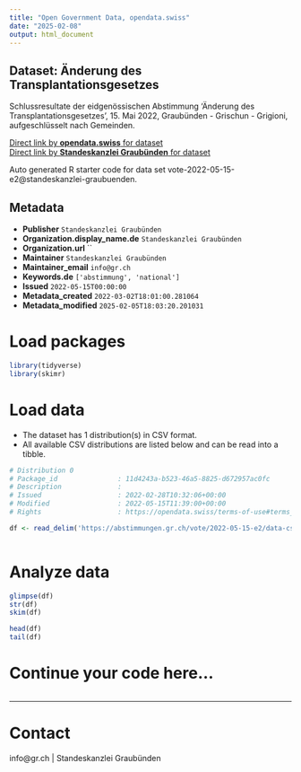 ```yaml
---
title: "Open Government Data, opendata.swiss"
date: "2025-02-08"
output: html_document
---
```


## Dataset: Änderung des Transplantationsgesetzes

Schlussresultate der eidgenössischen Abstimmung 'Änderung des Transplantationsgesetzes', 15. Mai 2022, Graubünden - Grischun - Grigioni, aufgeschlüsselt nach Gemeinden.

[Direct link by **opendata.swiss** for dataset](https://opendata.swiss/de/dataset/anderung-des-transplantationsgesetzes)<br>
[Direct link by **Standeskanzlei Graubünden** for dataset](https://abstimmungen.gr.ch/vote/2022-05-15-e2/data)

Auto generated R starter code for data set vote-2022-05-15-e2@standeskanzlei-graubuenden.

## Metadata

- **Publisher** `Standeskanzlei Graubünden`
- **Organization.display_name.de** `Standeskanzlei Graubünden`
- **Organization.url** ``
- **Maintainer** `Standeskanzlei Graubünden`
- **Maintainer_email** `info@gr.ch`
- **Keywords.de** `['abstimmung', 'national']`
- **Issued** `2022-05-15T00:00:00`
- **Metadata_created** `2022-03-02T18:01:00.281064`
- **Metadata_modified** `2025-02-05T18:03:20.201031`


# Load packages

```r

library(tidyverse)
library(skimr)

```

# Load data

-   The dataset has 1 distribution(s) in CSV format.
-   All available CSV distributions are listed below and can be read into a tibble.

```r

# Distribution 0
# Package_id               : 11d4243a-b523-46a5-8825-d672957ac0fc
# Description              : 
# Issued                   : 2022-02-28T10:32:06+00:00
# Modified                 : 2022-05-15T11:39:00+00:00
# Rights                   : https://opendata.swiss/terms-of-use#terms_by

df <- read_delim('https://abstimmungen.gr.ch/vote/2022-05-15-e2/data-csv')



```

# Analyze data

```r

glimpse(df)
str(df)
skim(df)

head(df)
tail(df)

```

# Continue your code here...

```r

```

------------------------------------------------------------------------

# Contact

info@gr.ch | Standeskanzlei Graubünden
